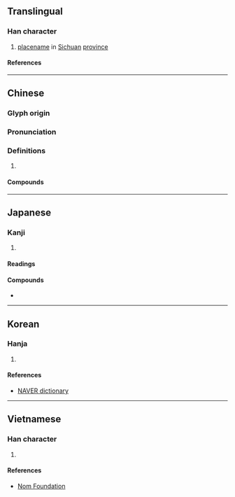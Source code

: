 {{also|滪}}
{{character info}}
==Translingual==

===Han character===
{{Han char|rn=85|rad=水|as=13|sn=16|four=31186|canj=ENNC|ids=⿰氵預}}

# [[placename]] in [[Sichuan]] [[province]]

====References====
{{Han ref|kx=0653.010|dkj=18388|dj=1063.030|hdz=31765.060|uh=6FA6}}

----

==Chinese==
{{zh-forms|s=滪}}

===Glyph origin===
{{Han etym}}

===Pronunciation===
{{zh-pron
|m=yù
|c=jyu6
|mc=y
|oc=y
|cat=pn
}}

===Definitions===
{{zh-hanzi}}

# {{rfdef|zh}}

====Compounds====
{{zh-der|灩澦堆}}

----

==Japanese==

===Kanji===
{{ja-kanji|grade=|rs=水13}}

# {{rfdef|ja|sort=水13}}

====Readings====
{{ja-readings
|on=よ
}}

====Compounds====
* {{ja-r|灩%澦%堆|えん%よ%たい}}

----

==Korean==

===Hanja===

{{ko-hanja|hangeul=여|eumhun=|rv=yeo|mr=yŏ|y=ye}}

# {{rfdef|ko|sort=水13}}

====References====
*[https://hanja.dict.naver.com/#/entry/ccko/aed9132fe9964b02b99b3046a7b104ca NAVER dictionary]

----

==Vietnamese==

===Han character===
{{vi-readings|rs=水13
|hanviet=dự
|phienthiet=
|nom=nhựa
}}
# {{rfdef|vi|sort=水13}}

====References====
*[http://nomfoundation.org/common/nom_details.php?codepoint=6fa6 Nom Foundation]
